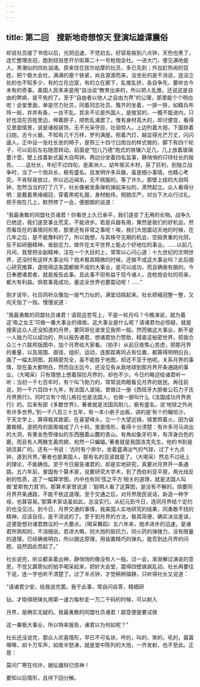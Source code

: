```yaml
---
---
---
```

title: 第二回　搜新地奇想惊天 登演坛雄谭震俗
---



却说社员接了书信以后，光阴迅速，不觉初五。好容易挨到八点钟，天色也黑了，连忙整理衣冠，跑到纽翁思开尔街第二十一号枪炮会社。一进大门，便见满地是人，黑潮似的四处汹涌。原来住在拔尔祛摩的社员，多已先到；外加赶热闹的百姓，把个极大会社，满满的塞个铁紧，尚且源源而来。没坐处的是不消说，连没立处的也不知多少，有的立在边室，有的立在廊下，乱推乱挤，各自争先，要听古今未有的奇事。美国人民本来是用“自治说”教育出来的，所以把人乱推，还说这是自由的弊病，是不免的了。至于“自由者以他人之自由为界”的公理，那里能个个明白呢！会堂里面，单是尽力社员，同着同志社员，簇齐的坐着，一排一排，如精兵布阵一般，井井有条，一丝不乱。其余不论是外国人，是做官的，一概不能进内，只好也混在百姓里边，伸着脖子，顺势乱涌罢了。惟有身材高大的，却讨便宜，看得见里面情景，说是诸般装饰，无不光采夺目，壮丽惊人。上边列着大炮，下面排着臼炮，古今火器，不知有几千万样，罗列满屋。照着汽灯，越显得光芒万丈，闪闪逼人。正中设一张社长坐的椅子，是照三十四寸臼炮台的样式做的，脚下有四个轮子，可以前后左右随意转动。前面是“恺儿乃德”炮式的铁镶六足几，几上放着玻璃墨汁壶，壁上挂着新式最大自鸣钟。两边分坐着四名监事，静悄悄的只待社长的报告。……这社长，年纪不过四旬，是美洲人，幼年贩买木材，获了巨利，到独立战争时，当了一个炮兵长，极有盛名。且发明许多兵器，虽是细小事情，也精心考究，不肯轻易放过，所以远近闻名，无不佩服的。等了许久，那壁上挂的大自鸣钟，忽然当当的打了八下，社长像被发条弹机弹起来似的，肃然起立。众人看得分明：是戴着黑缘峨冠，穿着黑呢礼服，身材魁伟，相貌庄严。对台下大众行过礼，把手按在几上，默然停了一会，便朗朗的说道：

“我最勇敢的同盟社员诸君！你看世上久已承平，我们遂变了无用的长物。战争久已绝迹，我们遂至事业荒芜，不能进步。若是兵器有用，果然是我们的好机会。然而看现在的事情同形势，那里还有非常之事呢！唉，我们大炮震动天地的时候，在几年之后，是不能豫料的了。所以我想，与其株守无期的机会，空拋贵重的光阴，反不如研磨精神，奋励志力，做件在太平世界上能占个好地位的事业。……以前几月间，我曾把全副精神，注在一个大目的上，常常以心问心道：十九世纪的文明世界，还没时有这样大事业吗？炮术极其精微的时候，还做不成这大事业吗？此后细心研究推算，遂晓得这各国都做不成的大事业，是可以成功，而且确凿有据的。今日奉邀诸君者，就是报告此事。且此事不但有益于现今诸人，连枪炮会社的将来，都大有利益。倘若事竟成功，量这全世界也要震动呢！……”

刚才说毕，社员同听众像加一层气力似的，满堂动摇起来。社长把峨冠整一整，又向天指了一指，慢慢说道：

“我最勇敢的同盟社员诸君！请观这苍穹上，不是一轮月吗？今晚演说，就为着这‘夜之女王’可做一番大事业的缘故。这大事业是什么呢？请诸君勿必惊疑，就是搜索这众人还没知道的月界，要同哥伦波发见我邦一般。然而做这大事业，断不是一人独力可以成功的，所以报告诸君，想诸君协力赞助，精查这秘密世界，把我合众三十六联邦版图中，加个月界给大家看。（拍手）从前日夜焦心苦虑，把那月界的重量，以及周围、直径、组织、运动，连那距离同占有位置，都算得明明白白，画了一幅太阴图，其精密完全，虽不能胜于地图，却还不亚于他呢。关系月界的事情，现在虽大都明白，然而自古迄今，还没见有从我地球到那月界开条通路的事业。（大喝采）只有理想上想着探捡月界的，却也不少。今日约略述给诸君听一听：当初一千七百年时，有个叫飞勃力的，常常说肉眼看见月界的居民。再往前说，则一千六百四十九年，有法国人波端，曾做过一册《西班牙大胆者公石力子氏月界旅行》。同时又有个陪儿格拉也是法国人，也做一册叫什么《法国成功月界旅行》的。后来有部《多数世界》，著者就是法国风耐儿，极有盛名，说‘地球之外尚有许多世界。’到一千八百三十五年，有一本小册子出板，讲的是‘有个约翰哈沙，于天文学上，算得极其致密。在喜望峰头，立一个大望远镜，镜里照着火，因为装置极精，遂把月的距离缩成了八十码，里面情形，看得十分清楚：有许多河马进出的大洞，有黄金色笹缘似的东西圈着山麓的青山，有角如象牙的羊，有浑身白色的鹿，而且有人两腋生着肉翅，宛然一只蝙蝠。’著者就是我国洛克先生。他的书到是销流甚广的。还有一书说：‘古时有个排尔，坐着盛满淡气的气球，过了十九点钟，遂到月界。’著者也是美国人，那有名的亚波就是了。（大喝采）然总不过纸上的理论，不能确信。至于今日报告诸君的，却是实地研究，真要对月界开一条通路。五六年前，普国有个算术家，说要研究大学术，到了西伯利亚平原，用光线反射的性质，造了一幅算学图，内中也有同‘弦之平方’相关的道理，就是法国人叫做‘爱斯勃力其’的。那算术家曾说道：‘聪明人看了这算图，是没有不解的。倘要同月界开条通路，不能不依这道理。至于交通之后，对月界居民说话，新造一种字母，也甚容易。’那算术家话虽如此，总没实行。从纪元到今日，连同月界结个定约的也没见过。到今日，月界交通的事情，我美国人实地研究的结果，同勇敢不挠的精神，应该自任，是不消说的了。至于到月界的方法，极其简便，确实决没差误，这便是想对诸君商议的一大要点。（喝采舞蹈）五六年来，炮术进步的迅速，是诸君所熟知的，不消细说。若讲大略，则大炮的抵抗力，同火药的弹拨力，没有限量的道理，已经确凿明白，所以据这原理，用装置精巧的弹丸，能否到达月界的问题，自然因此而起了。”

社长说完，听众都呆着出神，静悄悄的像没有人一般。过一会，渐渐解过演说的意思，不觉又霹雳似的拍手喝采起来，把好大会堂，震得四壁飒飒乱动。社长再要往下说，连一字也听不清楚了。过了半点钟，才觉稍稍镇静，只听得社长又说道：

“请诸君少安，给我说完罢。我于此事，常自问自答，精细研

钻，才晓得把弹丸用第一速力每秒走一万二千码的时候，可以射入

月界，是确实无疑的。我最勇敢的同盟社员诸君！鄙意便是要试做

这一番极大事业，所以特来报告，诸君以为何如呢？”

社长还没说完，那众人欢喜情形，早已不可名状，呼的，叫的，笑的，吼的，嚣嚣嗥嗥，如十万军声，如夜半怒涛，就是堂中陈列的大炮，一齐发射，也不至此。正是：

莫问广寒在何许，据坛雄辩已惊神！

要知以后情形，且待下回分解。